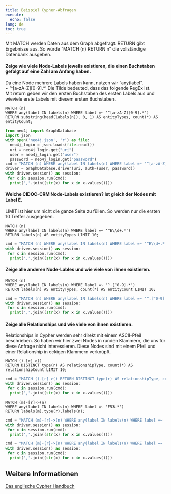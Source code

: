```yaml
---
title: Beispiel Cypher-Abfragen
execute:
  echo: false
lang: de
toc: true
---
```


Mit MATCH werden Daten aus dem Graph abgefragt.
RETURN gibt Ergebnisse aus. So würde "MATCH (n) RETURN n" die vollständige Datenbank ausgeben.

#### Zeige wie viele Node-Labels jeweils existieren, die einen Buchstaben gefolgt auf eine Zahl am Anfang haben.
Da eine Node mehrere Labels haben kann, nutzen wir "any(label".  
\~ '\^[a-zA-Z][0-9].\*' Die Tilde bedeuted, dass das folgende RegEx ist.  
Mit return geben wir den ersten Buchstaben des ersten Labels aus und wieviele erste Labels mit diesem ersten Buchstaben.

```cypher
MATCH (n) 
WHERE any(label IN labels(n) WHERE label =~ '^[a-zA-Z][0-9].*') 
RETURN substring(head(labels(n)), 0, 1) AS entityTypes, count(*) AS entityCount;
```

```python
from neo4j import GraphDatabase
import json
with open('neo4j.json', 'r') as file:
  neo4j_login = json.loads(file.read())
  uri = neo4j_login.get("uri")
  user = neo4j_login.get("user")
  password = neo4j_login.get("password")
cmd = "MATCH (n) WHERE any(label IN labels(n) WHERE label =~ '^[a-zA-Z][0-9].*') RETURN substring(head(labels(n)), 0, 1) AS entityTypes, count(*) AS entityCount;"
driver = GraphDatabase.driver(uri, auth=(user, password))
with driver.session() as session:
 for x in session.run(cmd):
  print(','.join((str(x) for x in x.values())))
```

#### Welche CIDOC-CRM Node-Labels existieren? Ist gleich der Nodes mit Label E.
LIMIT ist hier um nicht die ganze Seite zu füllen. So werden nur die ersten 10 Treffer ausgegeben.

```cypher
MATCH (n) 
WHERE any(label IN labels(n) WHERE label =~ '^E\\d+.*') 
RETURN labels(n) AS entityTypes LIMIT 10;
```

```python
cmd = "MATCH (n) WHERE any(label IN labels(n) WHERE label =~ '^E\\d+.*') RETURN labels(n) AS entityTypes LIMIT 10;"
with driver.session() as session:
 for x in session.run(cmd):
  print(','.join((str(x) for x in x.values())))
```

#### Zeige alle anderen Node-Lables und wie viele von ihnen existieren.

```cypher
MATCH (n) 
WHERE any(label IN labels(n) WHERE label =~ '^.[^0-9].*') 
RETURN labels(n) AS entityTypes, count(*) AS entityCount LIMIT 10;
```

```python
cmd = "MATCH (n) WHERE any(label IN labels(n) WHERE label =~ '^.[^0-9].*') RETURN labels(n) AS entityTypes, count(*) AS entityCount LIMIT 10;"
with driver.session() as session:
 for x in session.run(cmd):
  print(','.join((str(x) for x in x.values())))
```


#### Zeige alle Relationships und wie viele von ihnen existieren.
Relationships in Cypher werden sehr direkt mit einem ASCII-Pfeil beschrieben. So haben wir hier zwei Nodes in runden Klammern, die uns für diese Anfrage nicht interessieren. Diese Nodes sind mit einem Pfeil und einer Relationship in eckigen Klammern verknüpft.

```cypher
MATCH ()-[r]->() 
RETURN DISTINCT type(r) AS relationshipType, count(*) AS relationshipCount LIMIT 10;
```

```python
cmd = "MATCH ()-[r]->() RETURN DISTINCT type(r) AS relationshipType, count(*) AS relationshipCount LIMIT 10;"
with driver.session() as session:
 for x in session.run(cmd):
  print(','.join((str(x) for x in x.values())))
```

```cypher
MATCH (m)-[r]->(n) 
WHERE any(label IN labels(n) WHERE label =~ 'E53.*') 
RETURN labels(m),type(r),labels(n);
```

```python
cmd = "MATCH (m)-[r]->(n) WHERE any(label IN labels(n) WHERE label =~ 'E53.*') RETURN labels(m),type(r),labels(n);"
with driver.session() as session:
 for x in session.run(cmd):
  print(','.join((str(x) for x in x.values())))
```

```python
cmd = "MATCH (m)-[r]->(n) WHERE any(label IN labels(n) WHERE label =~ 'E53.*') RETURN m,r,n;"
with driver.session() as session:
 for x in session.run(cmd):
  print(','.join((str(x) for x in x.values())))
```

## Weitere Informationen

[Das englische Cypher Handbuch](https://neo4j.com/docs/cypher-manual/current/)  
